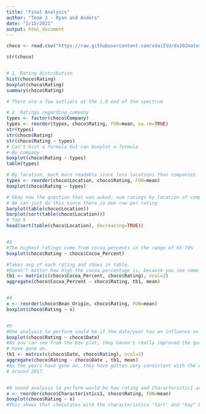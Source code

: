 ```yaml
---
title: "Final Analysis"
author: "Team 3 - Ryan and Anders"
date: "2/15/2021"
output: html_document
---
```


```r
choco <- read.csv("https://raw.githubusercontent.com/xdaiISU/ds202materials/master/hwlabs/data/choco.csv") 
```

```r
str(choco)


# 1. Rating distribution
hist(choco$Rating)
boxplot(choco$Rating)
summary(choco$Rating)

# There are a few outliers at the 1.0 end of the spectrum

# 2. Ratings regarding company
types <- factor(choco$Company)
types <- reorder(types, choco$Rating, FUN=mean, na.rm=TRUE)
str(types)
str(choco$Rating)
str(choco$Rating ~ types)
# Can't hist a formula but can boxplot a formula
# By company
boxplot(choco$Rating ~ types)
table(types)

# By location, much more readable since less locations than companies
types <- reorder(choco$Location, choco$Rating, FUN=mean)
boxplot(choco$Rating ~ types)

# Okay now the question that was asked, num ratings by location of company
# We can just do this since there is one row per rating
barplot(table(choco$Location))
barplot(sort(table(choco$Location)))
# Top 5
head(sort(table(choco$Location), decreasing=TRUE))


#3
#The highest ratings come from cocoa percents in the range of 65-79%
boxplot(choco$Rating ~ choco$Cocoa_Percent)

#Takes avg of each rating and shows in table. 
#Doesn't matter how high the cocoa percentage is, because you see some of the highest percentages with the lowest ratings
tb1 <- matrix(c(choco$Cocoa_Percent, choco$Rating), ncol=2)
aggregate(choco$Cocoa_Percent ~ choco$Rating, tb1, mean)


#4
x <- reorder(choco$Bean_Origin, choco$Rating, FUN=mean)
boxplot(choco$Rating ~ x)


#5 
#One analysis to perform could be if the date/year has an influence on rating. 
boxplot(choco$Rating ~ choco$Date)
#As you can see from the box plot, they haven't really improved the quality of chocolate as the years
# have gone on. 
tb1 <- matrix(c(choco$Date, choco$Rating), ncol=2)
aggregate(choco$Rating ~ choco$Date , tb1, mean)
#As the years have gone on, they have gotten very consistent with the quality of chocolate, with a peak 
# around 2017. 


#A seond analysis to perform would be how rating and Characteristic1 are related:
x <- reorder(choco$Characteristics1, choco$Rating, FUN=mean)
boxplot(choco$Rating ~ x)
#This shows that chocolates with the characteristics "tart" and "hay" have the highest  rating
```
